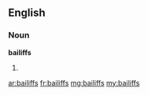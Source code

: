 ==English==
===Noun===
'''bailiffs'''
# {{plural of|[[bailiff]]}}

[[ar:bailiffs]]
[[fr:bailiffs]]
[[mg:bailiffs]]
[[my:bailiffs]]